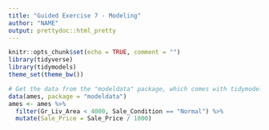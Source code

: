 ```yaml
---
title: "Guided Exercise 7 - Modeling"
author: "NAME"
output: prettydoc::html_pretty
---
```


```r
knitr::opts_chunk$set(echo = TRUE, comment = "")
library(tidyverse)
library(tidymodels)
theme_set(theme_bw())
```


```r
# Get the data from the "modeldata" package, which comes with tidymodels.
data(ames, package = "modeldata")
ames <- ames %>% 
  filter(Gr_Liv_Area < 4000, Sale_Condition == "Normal") %>% 
  mutate(Sale_Price = Sale_Price / 1000)
```
